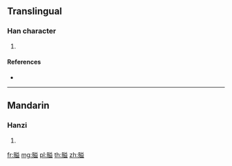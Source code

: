 {{character info/new}}
==Translingual==

===Han character===
{{Han char|rn=154|rad=貝|as=10|sn=17|four=68817|canj=BCTCT}}

# {{defn|Han|sort=貝10}}

====References====
* {{Han ref|kx=1211.160|dkj=36879|dj=1677.120|hdz=63655.030|uh=8CF9|ud=36089|bh=EEB8|bd=61112}}

----

==Mandarin==

===Hanzi===
{{cmn-hanzi|pin=[[ài]] ([[ai4]])|wg=ai<sup>4</sup>}}

# {{defn|lang=cmn|sort=貝10}}

[[fr:賹]]
[[mg:賹]]
[[pl:賹]]
[[th:賹]]
[[zh:賹]]